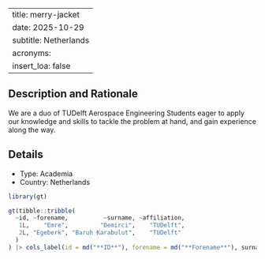 
---
title: merry-jacket
date: 2025-10-29
subtitle: Netherlands
acronyms:
  insert_loa: false
---

## Description and Rationale

We are a duo of TUDelft Aerospace Engineering Students eager to apply our knowledge and skills to tackle the problem at hand, and gain experience along the way.

## Details

* Type: Academia
* Country: Netherlands

```r
library(gt)

gt(tibble::tribble(
  ~id, ~forename,          ~surname, ~affiliation,
   1L,    "Emre",         "Demirci",    "TUDelft",
   2L, "Egeberk", "Baruh Karabulut",    "TUDelft"
  )
) |> cols_label(id = md("**ID**"), forename = md("**Forename**"), surname ~ md("**Surname**"), affiliation ~ md("**Affiliation**"))
```

